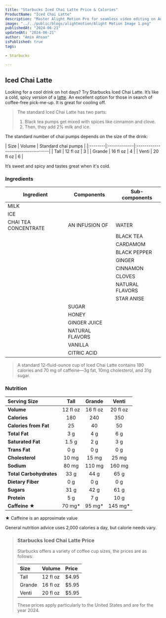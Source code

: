 ```yaml
---
title: "Starbucks Iced Chai Latte Price & Calories"
ProductName: "Iced Chai Latte" 
description: "Master Alight Motion Pro for seamless video editing on Android, iOS, and Tablets with our ultimate guide, unlocking advanced features and elevating your skills in 2024!"
image: "../../public/blogs/alightmotion/Alight Motion Image 1.png"
publishedAt: "2024-06-21"
updatedAt: "2024-06-21"
author: "Amin Ahsan"
isPublished: true
tags:
 
- Starbucks
      
---
```


## Iced Chai Latte 

Looking for a cool drink on hot days? Try Starbucks Iced Chai Latte. It’s like a cold, spicy version of a [latte](https://starbmenu.com/hot-coffees/caffe-latte). An excellent option for those in search of coffee-free pick-me-up. It is great for cooling off. 

> The standard Iced Chai Latte has two parts:
> 1. Black tea pumps get mixed with spices like cinnamon and clove.
> 2. Then, they add 2% milk and ice.

The standard number of chai pumps depends on the size of the drink:

<div style={{width:"300px"}}>
| Size    |  Volume      | Standard chai pumps               |
|:--------|:-------------|:----------------------------------|
| Tall    | 12 fl oz     | 3                                 |
| Grande  | 16 fl oz     | 4                                 |
| Venti   | 20 fl oz     | 6                                 |
</div>

It’s sweet and spicy and tastes great when it's cold.

### Ingredients
| Ingredient              | Components                         | Sub-components  |
|-------------------------|------------------------------------|-----------------|
| MILK                    |                                    |                 |
| ICE                     |                                    |                 |
| CHAI TEA CONCENTRATE    | AN INFUSION OF                     | WATER           |
|                         |                                    | BLACK TEA       |
|                         |                                    | CARDAMOM        |
|                         |                                    | BLACK PEPPER    |
|                         |                                    | GINGER          |
|                         |                                    | CINNAMON        |
|                         |                                    | CLOVES          |
|                         |                                    | NATURAL FLAVORS |
|                         |                                    | STAR ANISE      |
|                         | SUGAR                              |                 |
|                         | HONEY                              |                 |
|                         | GINGER JUICE                       |                 |
|                         | NATURAL FLAVORS                    |                 |
|                         | VANILLA                            |                 |
|                         | CITRIC ACID                        |                 |

> A standard 12-fluid-ounce cup of Iced Chai Latte contains 180 calories and 70 mg of caffeine—3g fat, 10mg cholesterol, and 31g sugar. 


### Nutrition

|  Serving Size	            | Tall           | Grande        | Venti         |
|:--------------------------|:--------------:|:-------------:|:-------------:|
| **Volume**                | 12 fl oz       | 16 fl oz      | 20 fl oz      |
| **Calories**              | 180            | 240           | 350           |
| **Calories from Fat**     | 25             | 40            | 50            |
| **Total Fat**             | 3 g            | 4 g           | 6 g           |
| **Saturated Fat**         | 1.5 g          | 2 g           | 3 g           |
| **Trans Fat**             | 0 g            | 0 g           | 0 g           |
| **Cholesterol**           | 10 mg          | 15 mg         | 25 mg         |
| **Sodium**                | 80 mg          | 110 mg        | 160 mg        | 
| **Total Carbohydrates**   | 33 g           | 44 g          | 65 g          |
| **Dietary Fiber**         | 0 g            | 0 g           | 0 g           |
| **Sugars**                | 31 g           | 42 g          | 61 g          |
| **Protein**               | 5 g            | 7 g           | 10 g          |
| **Caffeine ★**              | 70 mg*         | 95 mg*        | 145 mg*       |

★ Caffeine is an approximate value

General nutrition advice uses 2,000 calories a day, but calorie needs vary.

> ### Starbucks Iced Chai Latte Price
> 
> Starbucks offers a variety of coffee cup sizes, the prices are as follows:
> 
> | Size    |   Volume     | Price |
> |:--------|:-------------|:------|
> | Tall    | 12 fl oz     | $4.95 |
> | Grande  | 16 fl oz     | $5.95 |
> | Venti   | 20 fl oz     | $5.95 |
> 
> These prices apply particularly to the United States and are for the year 2024.
